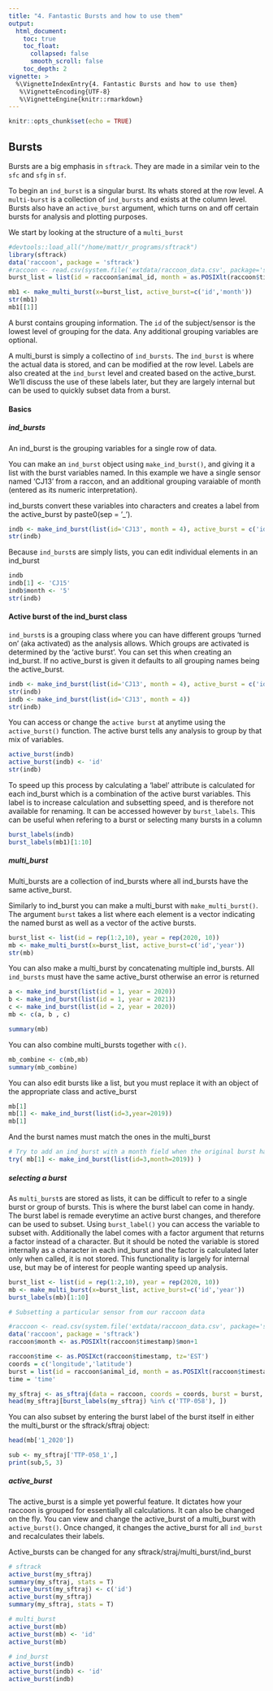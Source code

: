```yaml
---
title: "4. Fantastic Bursts and how to use them"
output:
  html_document:
    toc: true
    toc_float:
      collapsed: false
      smooth_scroll: false
    toc_depth: 2
vignette: >
  %\VignetteIndexEntry{4. Fantastic Bursts and how to use them}
   %\VignetteEncoding{UTF-8}
   %\VignetteEngine{knitr::rmarkdown}
---
```

```r
knitr::opts_chunk$set(echo = TRUE)

```

## Bursts  

Bursts are a big emphasis in `sftrack`. They are made in a similar vein to the `sfc` and `sfg` in `sf`. 

To begin an `ind_burst` is a singular burst. Its whats stored at the row level. 
A `multi-burst` is a collection of `ind_bursts` and exists at the column level. Bursts also have an `active_burst` argument, which turns on and off certain bursts for analysis and plotting purposes.

We start by looking at the structure of a `multi_burst`
```r
#devtools::load_all("/home/matt/r_programs/sftrack")
library(sftrack)
data('raccoon', package = 'sftrack')
#raccoon <- read.csv(system.file('extdata/raccoon_data.csv', package='sftrack'))
burst_list = list(id = raccoon$animal_id, month = as.POSIXlt(raccoon$timestamp)$mon+1)

mb1 <- make_multi_burst(x=burst_list, active_burst=c('id','month'))
str(mb1)
mb1[[1]]
```

A burst contains grouping information. The `id` of the subject/sensor is the lowest level of grouping for the data. Any additional grouping variables are optional. 

A multi_burst is simply a collectino of `ind_bursts`. The `ind_burst` is where the actual data is stored, and can be modified at the row level. Labels are also created at the `ind_burst` level and created based on the active_burst. We'll discuss the use of these labels later, but they are largely internal but can be used to quickly subset data from a burst.

#### Basics

##### ind_bursts 
An ind_burst is the grouping variables for a single row of data.  

You can make an `ind_burst` object using `make_ind_burst()`, and giving it a list with the burst variables named. In this example we have a single sensor named 'CJ13' from a raccon, and an additional grouping varaiable of month (entered as its numeric interpretation).

ind_bursts convert these variables into characters and creates a label from the active_burst by paste0(sep = '_').

```r

indb <- make_ind_burst(list(id='CJ13', month = 4), active_burst = c('id','month'))
str(indb)
```

Because `ind_burst`s are simply lists, you can edit individual elements in an ind_burst
```r
indb 
indb[1] <- 'CJ15'
indb$month <- '5'
str(indb)
```

#### Active burst of the ind_burst class

`ind_burst`s is a grouping class where you can have different groups 'turned on' (aka activated) as the analysis allows. Which groups are activated is determined by the 'active burst'. You can set this when creating an ind_burst. If no active_burst is given it defaults to all grouping names being the active_burst. 

```r
indb <- make_ind_burst(list(id='CJ13', month = 4), active_burst = c('id'))
str(indb)
indb <- make_ind_burst(list(id='CJ13', month = 4))
str(indb)

````

You can access or change the `active burst` at anytime using the `active_burst()` function. The active burst tells any analysis to group by that mix of variables. 

```r
active_burst(indb)
active_burst(indb) <- 'id'
str(indb)

```

To speed up this process by calculating a 'label' attribute is calculated for each ind_burst which is a combination of the active burst variables. This label is to increase calculation and subsetting speed, and is therefore not available for renaming. It can be accessed however by `burst_labels`. This can be useful when refering to a burst or selecting many bursts in a column

```r
burst_labels(indb)
burst_labels(mb1)[1:10]
```

##### multi_burst  
Multi_bursts are a collection of ind_bursts where all ind_bursts have the same active_burst.

Similarly to ind_burst you can make a multi_burst with `make_multi_burst()`. The argument `burst` takes a list where each element is a vector indicating the named burst as well as a vector of the active bursts.

```r
burst_list <- list(id = rep(1:2,10), year = rep(2020, 10))
mb <- make_multi_burst(x=burst_list, active_burst=c('id','year'))
str(mb)
```

You can also make a multi_burst by concatenating multiple ind_bursts. All `ind_bursts` must have the same active_burst otherwise an error is returned

```r
a <- make_ind_burst(list(id = 1, year = 2020))
b <- make_ind_burst(list(id = 1, year = 2021))
c <- make_ind_burst(list(id = 2, year = 2020))
mb <- c(a, b , c)

summary(mb)
```

You can also combine multi_bursts together with `c()`.  

```r
mb_combine <- c(mb,mb)
summary(mb_combine)
```
You can also edit bursts like a list, but you must replace it with an object of the appropriate class and active_burst
```r
mb[1]
mb[1] <- make_ind_burst(list(id=3,year=2019))
mb[1]

```

And the burst names must match the ones in the multi_burst
```r
# Try to add an ind_burst with a month field when the original burst had year instead 
try( mb[1] <- make_ind_burst(list(id=3,month=2019)) )
```

##### selecting a burst

As `multi_burst`s are stored as lists, it can be difficult to refer to a single burst or group of bursts. This is where the burst label can come in handy. The burst label is remade everytime an active burst changes, and therefore can be used to subset. Using `burst_label()` you can access the variable to subset with. Additionally the label comes with a factor argument that returns a factor instead of a character. But it should be noted the variable is stored internally as a character in each ind_burst and the factor is calculated later only when called, it is not stored. This functionality is largely for internal use, but may be of interest for people wanting speed up analysis.

```r
burst_list <- list(id = rep(1:2,10), year = rep(2020, 10))
mb <- make_multi_burst(x=burst_list, active_burst=c('id','year'))
burst_labels(mb)[1:10]

# Subsetting a particular sensor from our raccoon data

#raccoon <- read.csv(system.file('extdata/raccoon_data.csv', package='sftrack'))
data('raccoon', package = 'sftrack')
raccoon$month <- as.POSIXlt(raccoon$timestamp)$mon+1

raccoon$time <- as.POSIXct(raccoon$timestamp, tz='EST')
coords = c('longitude','latitude')
burst = list(id = raccoon$animal_id, month = as.POSIXlt(raccoon$timestamp)$mon+1)
time = 'time'

my_sftraj <- as_sftraj(data = raccoon, coords = coords, burst = burst, time = time)
head(my_sftraj[burst_labels(my_sftraj) %in% c('TTP-058'), ])


```

You can also subset by entering the burst label of the burst itself in either the multi_burst or the sftrack/sftraj object:

```r
head(mb['1_2020'])

sub <- my_sftraj['TTP-058_1',]
print(sub,5, 3)
```
##### active_burst 
The active_burst is a simple yet powerful feature. It dictates how your raccoon is grouped for essentially all calculations. It can also be changed on the fly. You can view and change the active_burst of a multi_burst with `active_burst()`. Once changed, it changes the active_burst for all `ind_burst` and recalculates their labels.

Active_bursts can be changed for any sftrack/straj/multi_burst/ind_burst

```r
# sftrack
active_burst(my_sftraj)
summary(my_sftraj, stats = T)
active_burst(my_sftraj) <- c('id')
active_burst(my_sftraj)
summary(my_sftraj, stats = T)

# multi_burst
active_burst(mb)
active_burst(mb) <- 'id'
active_burst(mb)

# ind_burst
active_burst(indb)
active_burst(indb) <- 'id'
active_burst(indb)

```
